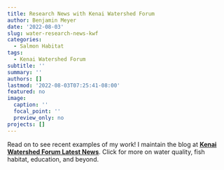 ```yaml
---
title: Research News with Kenai Watershed Forum
author: Benjamin Meyer
date: '2022-08-03'
slug: water-research-news-kwf
categories:
  - Salmon Habitat
tags:
  - Kenai Watershed Forum
subtitle: ''
summary: ''
authors: []
lastmod: '2022-08-03T07:25:41-08:00'
featured: no
image:
  caption: ''
  focal_point: ''
  preview_only: no
projects: []
---
```

Read on to see recent examples of my work! I maintain the blog at [**Kenai Watershed Forum Latest News**](https://www.kenaiwatershed.org/about-kwf/news-media/). Click for more on water quality, fish habitat, education, and beyond. 
